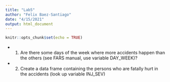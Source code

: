 ```yaml
---
title: "Lab5"
author: "Felix Baez-Santiago"
date: "4/15/2021"
output: html_document
---
```


```r
knitr::opts_chunk$set(echo = TRUE)
```

- 1. Are there some days of the week where more accidents happen than the others (see FARS manual, use variable DAY_WEEK)?

- 2. Create a data frame containing the persons who are fatally hurt in the accidents (look up variable INJ_SEV)

